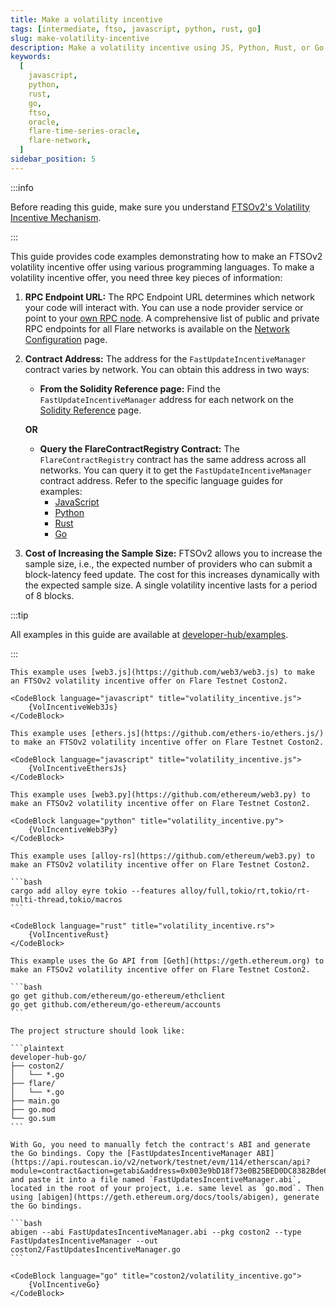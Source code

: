 ```yaml
---
title: Make a volatility incentive
tags: [intermediate, ftso, javascript, python, rust, go]
slug: make-volatility-incentive
description: Make a volatility incentive using JS, Python, Rust, or Go.
keywords:
  [
    javascript,
    python,
    rust,
    go,
    ftso,
    oracle,
    flare-time-series-oracle,
    flare-network,
  ]
sidebar_position: 5
---
```



:::info

Before reading this guide, make sure you understand [FTSOv2's Volatility Incentive Mechanism](/ftso/overview#volatility-incentive-mechanism).

:::

This guide provides code examples demonstrating how to make an FTSOv2 volatility incentive offer using various programming languages. To make a volatility incentive offer, you need three key pieces of information:

1. **RPC Endpoint URL:** The RPC Endpoint URL determines which network your code will interact with. You can use a node provider service or point to your [own RPC node](/category/run-a-node). A comprehensive list of public and private RPC endpoints for all Flare networks is available on the [Network Configuration](/network/overview#configuration) page.

2. **Contract Address:** The address for the `FastUpdateIncentiveManager` contract varies by network. You can obtain this address in two ways:

   - **From the Solidity Reference page:** Find the `FastUpdateIncentiveManager` address for each network on the [Solidity Reference](/ftso/solidity-reference) page.

   **OR**

   - **Query the FlareContractRegistry Contract:** The `FlareContractRegistry` contract has the same address across all networks. You can query it to get the `FastUpdateIncentiveManager` contract address. Refer to the specific language guides for examples:
     - [JavaScript](/network/guides/flare-for-javascript-developers#make-query)
     - [Python](/network/guides/flare-for-python-developers#make-query)
     - [Rust](/network/guides/flare-for-rust-developers#make-query)
     - [Go](/network/guides/flare-for-go-developers#make-query)

3. **Cost of Increasing the Sample Size:** FTSOv2 allows you to increase the sample size, i.e., the expected number of providers who can submit a block-latency feed update. The cost for this increases dynamically with the expected sample size. A single volatility incentive lasts for a period of 8 blocks.

:::tip

All examples in this guide are available at [developer-hub/examples](https://github.com/flare-foundation/developer-hub/tree/main/examples).

:::

<Tabs block>
  <TabItem value="web3js" label="web3.js" default>

    This example uses [web3.js](https://github.com/web3/web3.js) to make an FTSOv2 volatility incentive offer on Flare Testnet Coston2.

    <CodeBlock language="javascript" title="volatility_incentive.js">
        {VolIncentiveWeb3Js}
    </CodeBlock>

  </TabItem>
  <TabItem value="ethersjs" label="ethers.js">

    This example uses [ethers.js](https://github.com/ethers-io/ethers.js/) to make an FTSOv2 volatility incentive offer on Flare Testnet Coston2.

    <CodeBlock language="javascript" title="volatility_incentive.js">
        {VolIncentiveEthersJs}
    </CodeBlock>

  </TabItem>
  <TabItem value="web3py" label="web3.py">

    This example uses [web3.py](https://github.com/ethereum/web3.py) to make an FTSOv2 volatility incentive offer on Flare Testnet Coston2.

    <CodeBlock language="python" title="volatility_incentive.py">
        {VolIncentiveWeb3Py}
    </CodeBlock>

  </TabItem>
  <TabItem value="alloyrs" label="alloy-rs">

    This example uses [alloy-rs](https://github.com/ethereum/web3.py) to make an FTSOv2 volatility incentive offer on Flare Testnet Coston2.

    ```bash
    cargo add alloy eyre tokio --features alloy/full,tokio/rt,tokio/rt-multi-thread,tokio/macros
    ```

    <CodeBlock language="rust" title="volatility_incentive.rs">
        {VolIncentiveRust}
    </CodeBlock>

  </TabItem>
  <TabItem value="goethereum" label="go-ethereum">

    This example uses the Go API from [Geth](https://geth.ethereum.org) to make an FTSOv2 volatility incentive offer on Flare Testnet Coston2.

    ```bash
    go get github.com/ethereum/go-ethereum/ethclient
    go get github.com/ethereum/go-ethereum/accounts
    ```

    The project structure should look like:

    ```plaintext
    developer-hub-go/
    ├── coston2/
    │   └── *.go
    ├── flare/
    │   └── *.go
    ├── main.go
    ├── go.mod
    └── go.sum
    ```

    With Go, you need to manually fetch the contract's ABI and generate the Go bindings. Copy the [FastUpdatesIncentiveManager ABI](https://api.routescan.io/v2/network/testnet/evm/114/etherscan/api?module=contract&action=getabi&address=0x003e9bD18f73e0B25BED0DC8382Bde6aa999525c&format=raw) and paste it into a file named `FastUpdatesIncentiveManager.abi`, located in the root of your project, i.e. same level as `go.mod`. Then using [abigen](https://geth.ethereum.org/docs/tools/abigen), generate the Go bindings.

    ```bash
    abigen --abi FastUpdatesIncentiveManager.abi --pkg coston2 --type FastUpdatesIncentiveManager --out coston2/FastUpdatesIncentiveManager.go
    ```

    <CodeBlock language="go" title="coston2/volatility_incentive.go">
        {VolIncentiveGo}
    </CodeBlock>

  </TabItem>
</Tabs>
